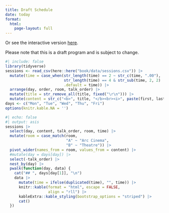 ```yaml
---
title: Draft Schedule
date: today
format:
  html:
    page-layout: full
---
```



Or see the interactive version [here](/schedule.html). 

Please note that this is a draft program and is subject to change.

```r
#| include: false
library(tidyverse)
sessions <- read_csv(here::here("book/data/sessions.csv")) |>
  mutate(time = case_when(str_length(time) == 2 ~ str_c(time, ".00"),
                          str_length(time) == 4 & str_sub(time, 2, 2) != ":" ~ str_c(time, "0"),
                          .default = time)) |> 
  arrange(day, order, room, talk_order) |> 
  mutate(title = str_remove_all(title, fixed("\r\n"))) |> 
  mutate(content = str_c("<b>", title, "</b><br><i>", paste(first, last), "</i>", sep = "")) 
days <- c("Mon", "Tue", "Wed", "Thu", "Fri")
options(knitr.kable.NA = '') 
```

```r
#| echo: false
#| output: asis
sessions |> 
  select(day, content, talk_order, room, time) |> 
  mutate(room = case_match(room,
                           "A" ~ "Arc Cinema",
                           "B" ~ "Theatre")) |> 
  pivot_wider(names_from = room, values_from = content) |> 
  #mutate(day = days[day]) |> 
  select(-talk_order) |> 
  nest_by(day) |> 
  pwalk(function(day, data) {
    cat("## ", days[day[1]], "\n")
    data |> 
      mutate(time = ifelse(duplicated(time), "", time)) |> 
      knitr::kable(format = "html", escape = FALSE,
                   align = "rll") |> 
      kableExtra::kable_styling(bootstrap_options = "striped") |> 
      cat()
  })
  
```

